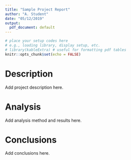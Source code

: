 ---
title: "Sample Project Report"
author: "A. Student"
date: "05/12/2019"
output: 
  pdf_document: default
---

```{r setup, include=FALSE}
# place your setup codes here
# e.g., loading library, display setup, etc.
# library(kableExtra) # useful for formatting pdf tables
knitr::opts_chunk$set(echo = FALSE)
```

# Description

Add project description here.

# Analysis

Add analysis method and results here.

# Conclusions

Add conclusions here.
